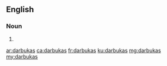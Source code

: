 ==English==

===Noun===
{{head|en|noun plural form}}

# {{plural of|darbuka|lang=en}}

[[ar:darbukas]]
[[ca:darbukas]]
[[fr:darbukas]]
[[ku:darbukas]]
[[mg:darbukas]]
[[my:darbukas]]